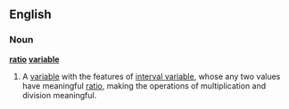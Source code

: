 ==English==
{{wikipedia|Level of measurement}}
===Noun===
'''[[ratio]] [[variable]]'''

# {{statistics}} A [[variable]] with the features of [[interval variable]], whose any two values have meaningful [[ratio]], making the operations of multiplication and division meaningful.